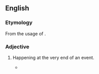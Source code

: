 {{also|last gasp}}
==English==

===Etymology===
From the {{glossary|figurative}} {{glossary|attributive}} usage of {{m|en|last gasp}}.

===Adjective===
{{en-adj|head=[[last]]-[[gasp]]|-}}

# {{lb|en|colloquial}} Happening at the very end of an event.
#* {{quote-journal|en|date=May 13, 2012|author=Alistair Magowan|title=Sunderland 0-1 Man Utd|work={{w|BBC Sport}}|url=http://www.bbc.co.uk/sport/0/football/17973162|page=|passage=Then, as the Sunderland fans' cheers bellowed around the stadium, United's title bid was over when it became apparent City had pinched a '''last-gasp''' winner to seal their first title in 44 years.}}